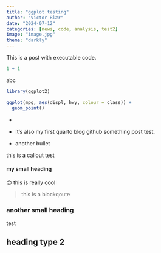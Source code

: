 ```yaml
---
title: "ggplot testing"
author: "Victor Blær"
date: "2024-07-12"
categories: [news, code, analysis, test2]
image: "image.jpg"
theme: "darkly"
---
```


This is a post with executable code.

```r
1 + 1
```

abc

```r
library(ggplot2)

ggplot(mpg, aes(displ, hwy, colour = class)) + 
  geom_point()
```

-   

-   It's also my first quarto blog github something post test.

-   another bullet

::: callout-note
this is a callout test
:::

#### my small heading

😊 this is really cool

> this is a blockqoute

### another small heading

test

## heading type 2
